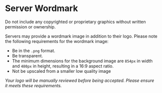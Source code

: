
# Server Wordmark

<Callout type="warning" emoji="⚠️">
    Do not include any copyrighted or proprietary graphics without written
    permission or ownership.
</Callout>

Servers may provide a wordmark image in addition to their logo. Please note the following requirements for the wordmark image:

-   Be in the `.png` format.
-   Be transparent.
-   The minimum dimensions for the background image are `854px` in width and `480px` in height, resulting in a 16:9 aspect ratio.
-   Not be upscaled from a smaller low quality image

_Your logo will be manually reviewed before being accepted. Please ensure it meets these requirements._
